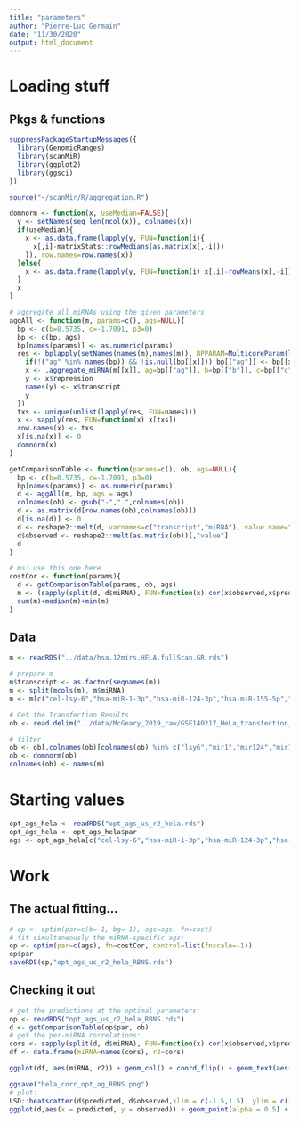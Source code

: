 ```yaml
---
title: "parameters"
author: "Pierre-Luc Germain"
date: "11/30/2020"
output: html_document
---
```


# Loading stuff

## Pkgs & functions

```r
suppressPackageStartupMessages({
  library(GenomicRanges)
  library(scanMiR)
  library(ggplot2)
  library(ggsci)
})
```


```r
source("~/scanMir/R/aggregation.R")
```


```r
domnorm <- function(x, useMedian=FALSE){
  y <- setNames(seq_len(ncol(x)), colnames(x))
  if(useMedian){
    x <- as.data.frame(lapply(y, FUN=function(i){
      x[,i]-matrixStats::rowMedians(as.matrix(x[,-i]))
    }), row.names=row.names(x))
  }else{
    x <- as.data.frame(lapply(y, FUN=function(i) x[,i]-rowMeans(x[,-i])), row.names=row.names(x))
  }  
  x
}

# aggregate all miRNAs using the given parameters
aggAll <- function(m, params=c(), ags=NULL){
  bp <- c(b=0.5735, c=-1.7091, p3=0)
  bp <- c(bp, ags)
  bp[names(params)] <- as.numeric(params)
  res <- bplapply(setNames(names(m),names(m)), BPPARAM=MulticoreParam(length(m)), FUN=function(x){
    if(!("ag" %in% names(bp)) && !is.null(bp[[x]])) bp[["ag"]] <- bp[[x]]
    x <- .aggregate_miRNA(m[[x]], ag=bp[["ag"]], b=bp[["b"]], c=bp[["c"]], p3=bp[["p3"]],toInt = FALSE)
    y <- x$repression
    names(y) <- x$transcript
    y
  })
  txs <- unique(unlist(lapply(res, FUN=names)))
  x <- sapply(res, FUN=function(x) x[txs])
  row.names(x) <- txs
  x[is.na(x)] <- 0
  domnorm(x)
}

getComparisonTable <- function(params=c(), ob, ags=NULL){
  bp <- c(b=0.5735, c=-1.7091, p3=0)
  bp[names(params)] <- as.numeric(params)
  d <- aggAll(m, bp, ags = ags)
  colnames(ob) <- gsub("-",".",colnames(ob))
  d <- as.matrix(d[row.names(ob),colnames(ob)])
  d[is.na(d)] <- 0
  d <- reshape2::melt(d, varnames=c("transcript","miRNA"), value.name="predicted")
  d$observed <- reshape2::melt(as.matrix(ob))[,"value"]
  d
}

# ms: use this one here
costCor <- function(params){
  d <- getComparisonTable(params, ob, ags)
  m <- (sapply(split(d, d$miRNA), FUN=function(x) cor(x$observed,x$predicted)^2))
  sum(m)+median(m)+min(m)
}

```


## Data
```r
m <- readRDS("../data/hsa.12mirs.HELA.fullScan.GR.rds")

# prepare m
m$transcript <- as.factor(seqnames(m))
m <- split(mcols(m), m$miRNA)
m <- m[c("cel-lsy-6","hsa-miR-1-3p","hsa-miR-124-3p","hsa-miR-155-5p","hsa-miR-7-5p"),]

# Get the Transfection Results
ob <- read.delim("../data/McGeary_2019_raw/GSE140217_HeLa_transfection_logtpm_batchnormalized.txt", row.names=1)

# filter
ob <- ob[,colnames(ob)[colnames(ob) %in% c("lsy6","mir1","mir124","mir155","mir7")]]
ob <- domnorm(ob)
colnames(ob) <- names(m)
```

# Starting values
```r
opt_ags_hela <- readRDS("opt_ags_us_r2_hela.rds")
opt_ags_hela <- opt_ags_hela$par
ags <- opt_ags_hela[c("cel-lsy-6","hsa-miR-1-3p","hsa-miR-124-3p","hsa-miR-155-5p","hsa-miR-7-5p")]
```


# Work

## The actual fitting...

```r
# op <- optim(par=c(b=-1, bg=-1), ags=ags, fn=cost)
# fit simultaneously the miRNA-specific ags:
op <- optim(par=c(ags), fn=costCor, control=list(fnscale=-1))
op$par
saveRDS(op,"opt_ags_us_r2_hela_RBNS.rds")
```

## Checking it out

```r
# get the predictions at the optimal parameters:
op <- readRDS("opt_ags_us_r2_hela_RBNS.rds")
d <- getComparisonTable(op$par, ob)
# get the per-miRNA correlations:
cors <- sapply(split(d, d$miRNA), FUN=function(x) cor(x$observed,x$predicted)^2)
df <- data.frame(miRNA=names(cors), r2=cors)

ggplot(df, aes(miRNA, r2)) + geom_col() + coord_flip() + geom_text(aes(label=round(cors,3))) + scale_fill_nejm(alpha = 0.8)

ggsave("hela_corr_opt_ag_RBNS.png")
# plot:
LSD::heatscatter(d$predicted, d$observed,xlim = c(-1.5,1.5), ylim = c(-1.5,1.5))
ggplot(d,aes(x = predicted, y = observed)) + geom_point(alpha = 0.5) + xlim(-1.5,1.5) + ylim (-1.5,1.5)
```










